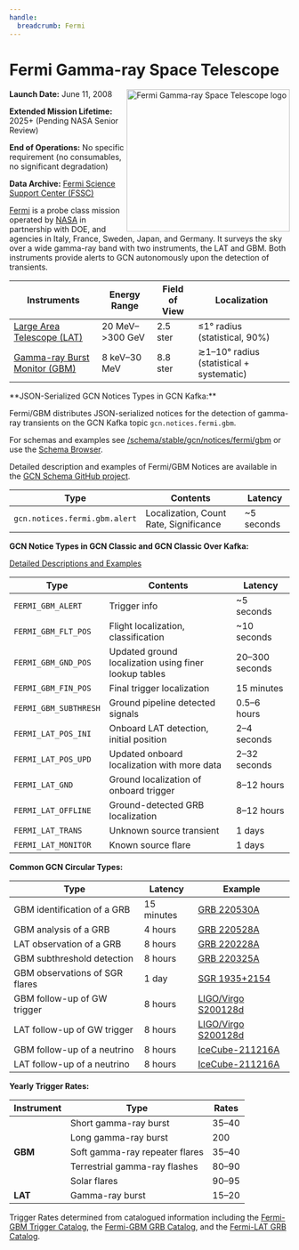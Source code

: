 ```yaml
---
handle:
  breadcrumb: Fermi
---
```




# Fermi Gamma-ray Space Telescope

<img
  src={logo}
  align="right"
  width="293"
  height="256"
  alt="Fermi Gamma-ray Space Telescope logo"
  className="grid-col-6 mobile-lg:grid-col-4 tablet:grid-col-2 desktop:grid-col-3 height-auto"
/>

**Launch Date:** June 11, 2008

**Extended Mission Lifetime:** 2025+ (Pending NASA Senior Review)

**End of Operations:** No specific requirement (no consumables, no significant degradation)

**Data Archive:**
[Fermi Science Support Center (FSSC)](https://fermi.gsfc.nasa.gov/ssc/data/)

[Fermi](https://fermi.gsfc.nasa.gov) is a probe class mission operated by [NASA](https://www.nasa.gov/fermi/) in partnership with DOE, and agencies in Italy, France, Sweden, Japan, and Germany. It surveys the sky over a wide gamma-ray band with two instruments, the LAT and GBM. Both instruments provide alerts to GCN autonomously upon the detection of transients.

<div className="overflow-table">

| Instruments                                                          | Energy Range       | Field of View | Localization                             |
| -------------------------------------------------------------------- | ------------------ | ------------- | ---------------------------------------- |
| [Large Area Telescope (LAT)](https://glast.sites.stanford.edu)       | 20 MeV–&gt;300 GeV | 2.5 ster      | &leq;1° radius (statistical, 90%)        |
| [Gamma-ray Burst Monitor (GBM)](https://gammaray.msfc.nasa.gov/gbm/) | 8 keV–30 MeV       | 8.8 ster      | ≳1–10° radius (statistical + systematic) |

</div>

<WithFeature GBM_JSON>
**JSON-Serialized GCN Notices Types in GCN Kafka:**

Fermi/GBM distributes JSON-serialized notices for the detection of gamma-ray transients on the GCN Kafka topic `gcn.notices.fermi.gbm`.

For schemas and examples see [/schema/stable/gcn/notices/fermi/gbm](/schema/stable/gcn/notices/fermi/gbm) or use the [Schema Browser](/docs/schema/stable/gcn/notices/fermi/gbm/).

Detailed description and examples of Fermi/GBM Notices are available in the [GCN Schema GitHub project](https://github.com/nasa-gcn/gcn-schema/tree/main/gcn/notices/fermi/gbm).

<div className="overflow-table">

| Type                                   | Contents                               | Latency |
| -------------------------------------- | -------------------------------------- | ------- |
| `gcn.notices.fermi.gbm.alert`                        | Localization, Count Rate, Significance | ~5 seconds  |

</div>

</WithFeature>

**GCN Notice Types in GCN Classic and GCN Classic Over Kafka:**

[Detailed Descriptions and Examples](https://gcn.gsfc.nasa.gov/fermi.html)

<div className="overflow-table">

| Type                  | Contents                                              | Latency        |
| --------------------- | ----------------------------------------------------- | -------------- |
| `FERMI_GBM_ALERT`     | Trigger info                                          | ~5 seconds     |
| `FERMI_GBM_FLT_POS`   | Flight localization, classification                   | ~10 seconds    |
| `FERMI_GBM_GND_POS`   | Updated ground localization using finer lookup tables | 20–300 seconds |
| `FERMI_GBM_FIN_POS`   | Final trigger localization                            | 15 minutes     |
| `FERMI_GBM_SUBTHRESH` | Ground pipeline detected signals                      | 0.5–6 hours    |
| `FERMI_LAT_POS_INI`   | Onboard LAT detection, initial position               | 2–4 seconds    |
| `FERMI_LAT_POS_UPD`   | Updated onboard localization with more data           | 2–32 seconds   |
| `FERMI_LAT_GND`       | Ground localization of onboard trigger                | 8–12 hours     |
| `FERMI_LAT_OFFLINE`   | Ground-detected GRB localization                      | 8–12 hours     |
| `FERMI_LAT_TRANS`     | Unknown source transient                              | 1 days         |
| `FERMI_LAT_MONITOR`   | Known source flare                                    | 1 days         |

</div>

**Common GCN Circular Types:**

<div className="overflow-table">

| Type                           | Latency    | Example                                 |
| ------------------------------ | ---------- | --------------------------------------- |
| GBM identification of a GRB    | 15 minutes | [GRB 220530A](/circulars/32147)         |
| GBM analysis of a GRB          | 4 hours    | [GRB 220528A](/circulars/32155)         |
| LAT observation of a GRB       | 8 hours    | [GRB 220228A](/circulars/31659)         |
| GBM subthreshold detection     | 8 hours    | [GRB 220325A](/circulars/31791)         |
| GBM observations of SGR flares | 1 day      | [SGR 1935+2154](/circulars/31445)       |
| GBM follow-up of GW trigger    | 8 hours    | [LIGO/Virgo S200128d](/circulars/26916) |
| LAT follow-up of GW trigger    | 8 hours    | [LIGO/Virgo S200128d](/circulars/26925) |
| GBM follow-up of a neutrino    | 8 hours    | [IceCube-211216A](/circulars/31255)     |
| LAT follow-up of a neutrino    | 8 hours    | [IceCube-211216A](/circulars/31257)     |

</div>

**Yearly Trigger Rates:**

<table className="usa-table">
  <thead>
    <tr>
      <th>Instrument</th>
      <th>Type</th>
      <th>Rates</th>
    </tr>
  </thead>
  <tbody>
    <tr>
      <td rowSpan="5">
        <strong>GBM</strong>
      </td>
      <td>Short gamma-ray burst</td>
      <td>35–40</td>
    </tr>
    <tr>
      <td>Long gamma-ray burst</td>
      <td>200</td>
    </tr>
    <tr>
      <td>Soft gamma-ray repeater flares</td>
      <td>35–40</td>
    </tr>
    <tr>
      <td>Terrestrial gamma-ray flashes</td>
      <td>80–90</td>
    </tr>
    <tr>
      <td>Solar flares</td>
      <td>90–95</td>
    </tr>
    <tr>
      <td>
        <strong>LAT</strong>
      </td>
      <td>Gamma-ray burst</td>
      <td>15–20</td>
    </tr>
  </tbody>
</table>

Trigger Rates determined from catalogued information including the [Fermi-GBM Trigger Catalog](https://heasarc.gsfc.nasa.gov/W3Browse/fermi/fermigtrig.html), the [Fermi-GBM GRB Catalog](https://heasarc.gsfc.nasa.gov/W3Browse/fermi/fermigbrst.html), and the [Fermi-LAT GRB Catalog](https://heasarc.gsfc.nasa.gov/W3Browse/fermi/fermilgrb.html).
